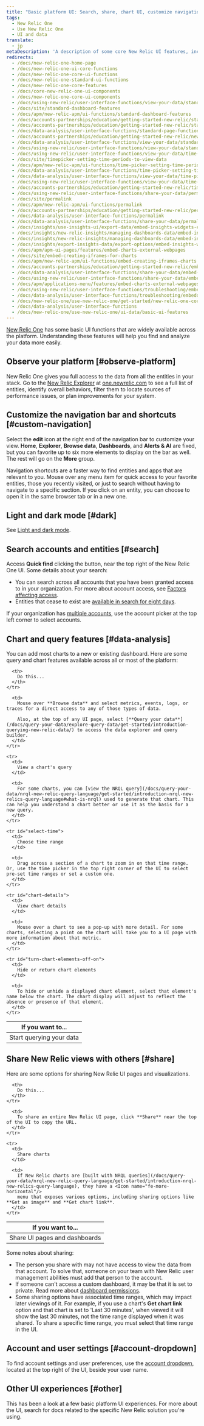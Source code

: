 ```yaml
---
title: "Basic platform UI: Search, share, chart UI, customize navigation, and more"
tags:
  - New Relic One
  - Use New Relic One
  - UI and data
translate:
  - jp
metaDescription: 'A description of some core New Relic UI features, including chart features, search features, sharing options, account selection, and more.'
redirects:
  - /docs/new-relic-one-home-page
  - /docs/new-relic-one-ui-core-functions
  - /docs/new-relic-one-core-ui-functions
  - /docs/new-relic-one-standard-ui-functions
  - /docs/new-relic-one-core-features
  - /docs/core-new-relic-one-ui-components
  - /docs/new-relic-one-core-ui-components
  - /docs/using-new-relic/user-interface-functions/view-your-data/standard-new-relic-ui-page-functions
  - /docs/site/standard-dashboard-features
  - /docs/apm/new-relic-apm/ui-functions/standard-dashboard-features
  - /docs/accounts-partnerships/education/getting-started-new-relic/standard-dashboard-features
  - /docs/accounts-partnerships/education/getting-started-new-relic/standard-page-functions
  - /docs/data-analysis/user-interface-functions/standard-page-functions
  - /docs/accounts-partnerships/education/getting-started-new-relic/new-relic-user-interface
  - /docs/data-analysis/user-interface-functions/view-your-data/standard-page-functions
  - /docs/using-new-relic/user-interface-functions/view-your-data/standard-page-functions
  - /docs/using-new-relic/user-interface-functions/view-your-data/time-picker-set-time-periods-view-data
  - /docs/site/timepicker-setting-time-periods-to-view-data
  - /docs/apm/new-relic-apm/ui-functions/time-picker-setting-time-periods-view-data
  - /docs/data-analysis/user-interface-functions/time-picker-setting-time-periods-view-data
  - /docs/data-analysis/user-interface-functions/view-your-data/time-picker-setting-time-periods-view-data
  - /docs/using-new-relic/user-interface-functions/view-your-data/time-picker-setting-time-periods-view-data
  - /docs/accounts-partnerships/education/getting-started-new-relic/time-picker-setting-time-periods-view-data
  - /docs/using-new-relic/user-interface-functions/share-your-data/permalink-url-selected-time
  - /docs/site/permalink
  - /docs/apm/new-relic-apm/ui-functions/permalink
  - /docs/accounts-partnerships/education/getting-started-new-relic/permalink
  - /docs/data-analysis/user-interface-functions/permalink
  - /docs/data-analysis/user-interface-functions/share-your-data/permalink
  - /docs/insights/use-insights-ui/export-data/embed-insights-widgets-external-webpages
  - /docs/insights/new-relic-insights/managing-dashboards-data/embed-insights-widgets
  - /docs/insights/new-relic-insights/managing-dashboards-data/embed-insights-widgets-external-webpages
  - /docs/insights/export-insights-data/export-options/embed-insights-widgets-external-webpages
  - /docs/apm/apm-ui-pages/features/embed-charts-external-webpages
  - /docs/site/embed-creating-iframes-for-charts
  - /docs/apm/new-relic-apm/ui-functions/embed-creating-iframes-charts
  - /docs/accounts-partnerships/education/getting-started-new-relic/embed-creating-iframes-charts
  - /docs/data-analysis/user-interface-functions/share-your-data/embed-creating-iframes-charts
  - /docs/using-new-relic/user-interface-functions/share-your-data/embed-charts-external-webpages
  - /docs/apm/applications-menu/features/embed-charts-external-webpages
  - /docs/using-new-relic/user-interface-functions/troubleshooting/embedded-charts-are-missing-metrics
  - /docs/data-analysis/user-interface-functions/troubleshooting/embedded-charts-missing-metrics
  - /docs/new-relic-one/use-new-relic-one/get-started/new-relic-one-core-ui-components
  - /docs/data-analysis/user-interface-functions
  - /docs/new-relic-one/use-new-relic-one/ui-data/basic-ui-features
---
```


[New Relic One](/docs/new-relic-one-overview) has some basic UI functions that are widely available across the platform. Understanding these features will help you find and analyze your data more easily.

## Observe your platform [#observe-platform]

New Relic One gives you full access to the data from all the entities in your stack. Go to the [New Relic Explorer](/docs/new-relic-one/use-new-relic-one/core-concepts/entity-explorer-view-performance-across-apps-services-hosts) at [one.newrelic.com](https://one.newrelic.com) to see a full list of entities, identify overall behaviors, filter them to locate sources of performance issues, or plan improvements for your system.

## Customize the navigation bar and shortcuts [#custom-navigation]

Select the **edit** <Icon name="fe-edit-2"/>
icon at the right end of the navigation bar to customize your view. **Home**, **Explorer**, **Browse data**, **Dashboards**, and **Alerts & AI** are fixed, but you can favorite up to six more elements to display on the bar as well. The rest will go on the **More** group.

Navigation shortcuts are a faster way to find entities and apps that are relevant to you. Mouse over any menu item for quick access to your favorite entities, those you recently visited, or just to search without having to navigate to a specific section. If you click on an entity, you can choose to open it in the same browser tab or in a new one.

## Light and dark mode [#dark]

See [Light and dark mode](/docs/using-new-relic/welcome-new-relic/get-started/view-our-ui-dark-mode).

## Search accounts and entities [#search]

Access **Quick find** clicking the <Icon name="fe-search"/> button, near the top right of the New Relic One UI. Some details about your search:

* You can search across all accounts that you have been granted access to in your organization. For more about account access, see [Factors affecting access](/docs/accounts/accounts-billing/general-account-settings/factors-affecting-access-features-data#account-access).
* Entities that cease to exist are [available in search for eight days](/docs/new-relic-one-entity-explorer#data-retention).

If your organization has [multiple accounts](/docs/accounts/accounts-billing/general-account-settings/factors-affecting-access-features-data), use the account picker at the top left corner to select accounts.

## Chart and query features [#data-analysis]

You can add most charts to a new or existing dashboard. Here are some query and chart features available across all or most of the platform:

<table>
  <thead>
    <tr>
      <th width={250}>
        If you want to...
      </th>

      <th>
        Do this...
      </th>
    </tr>
  </thead>

  <tbody>
    <tr>
      <td>
        Start querying your data
      </td>

      <td>
        Mouse over **Browse data** and select metrics, events, logs, or traces for a direct access to any of those types of data.

        Also, at the top of any UI page, select [**Query your data**](/docs/query-your-data/explore-query-data/get-started/introduction-querying-new-relic-data/) to access the data explorer and query builder.
      </td>
    </tr>

    <tr>
      <td>
        View a chart's query
      </td>

      <td>
        For some charts, you can [view the NRQL query](/docs/query-your-data/nrql-new-relic-query-language/get-started/introduction-nrql-new-relics-query-language#what-is-nrql) used to generate that chart. This can help you understand a chart better or use it as the basis for a new query.
      </td>
    </tr>

    <tr id="select-time">
      <td>
        Choose time range
      </td>

      <td>
        Drag across a section of a chart to zoom in on that time range. Or, use the time picker in the top right corner of the UI to select pre-set time ranges or set a custom one.
      </td>
    </tr>

    <tr id="chart-details">
      <td>
        View chart details
      </td>

      <td>
        Mouse over a chart to see a pop-up with more detail. For some charts, selecting a point on the chart will take you to a UI page with more information about that metric.
      </td>
    </tr>

    <tr id="turn-chart-elements-off-on">
      <td>
        Hide or return chart elements
      </td>

      <td>
        To hide or unhide a displayed chart element, select that element's name below the chart. The chart display will adjust to reflect the absence or presence of that element.
      </td>
    </tr>
  </tbody>
</table>

## Share New Relic views with others [#share]

Here are some options for sharing New Relic UI pages and visualizations.

<table>
  <thead>
    <tr>
      <th width={250}>
        If you want to...
      </th>

      <th>
        Do this...
      </th>
    </tr>
  </thead>

  <tbody>
    <tr>
      <td id="permalink">
        Share UI pages and dashboards
      </td>

      <td>
        To share an entire New Relic UI page, click **Share** near the top of the UI to copy the URL.
      </td>
    </tr>

    <tr>
      <td>
        Share charts
      </td>

      <td>
        If New Relic charts are [built with NRQL queries](/docs/query-your-data/nrql-new-relic-query-language/get-started/introduction-nrql-new-relics-query-language), they have a <Icon name="fe-more-horizontal"/>
        menu that exposes various options, including sharing options like **Get as image** and **Get chart link**.
      </td>
    </tr>
  </tbody>
</table>

Some notes about sharing:

* The person you share with may not have access to view the data from that account. To solve that, someone on your team with New Relic user management abilities must add that person to the account.
* If someone can't access a custom dashboard, it may be that it is set to private. Read more about [dashboard permissions](/docs/query-your-data/explore-query-data/dashboards/introduction-dashboards#dashboards-permissions).
* Some sharing options have associated time ranges, which may impact later viewings of it. For example, if you use a chart's **Get chart link** option and that chart is set to 'Last 30 minutes', when viewed it will show the last 30 minutes, not the time range displayed when it was shared. To share a specific time range, you must select that time range in the UI.

## Account and user settings [#account-dropdown]

To find account settings and user preferences, use the [account dropdown](/docs/using-new-relic/welcome-new-relic/get-started/glossary#account-dropdown), located at the top right of the UI, beside your user name.

## Other UI experiences [#other]

This has been a look at a few basic platform UI experiences. For more about the UI, search for docs related to the specific New Relic solution you're using.

